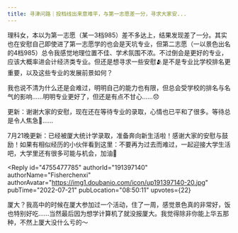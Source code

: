 ```yaml
---
title: 寻津问路｜投档线出来意难平，与第一志愿差一分，寻求大家安...
---
```



<Forum groupName="大学不后悔学这个..." groupUrl="https://www.douban.com/group/728546/" archivedAt="2025-05-16T15:13:55.660Z">
  <Post
    id="271224076"
    title="寻津问路｜投档线出来意难平，与第一志愿差一分，寻求大家安..."
    url="https://www.douban.com/group/topic/271224076/?_spm_id=MjMyMDg1MTMy"
    pubTime="2022-07-23"
    highlightUserId="191397140"
  >
理科女，本以为第一志愿（某一3档985）差不多达上，结果发现差了一分。其实也在安慰自己即使进了第一志愿学的也会是天坑专业，但第二志愿（一以景色出名的4档985）总令我感觉地理位置不佳、学术氛围不浓。不过倒会是更好的专业，应该大概率进会计经济类专业。但还是想寻求一些安慰🫂是不是专业比学校排名更重要，以及这些专业的发展前景如何？

我也说不清为什么还是会难过，明明自己的能力也有限，但总会受学校的排名与名气的影响......明明专业更好了，但还是有点不甘心......😞

更新：谢谢大家的安慰，现在还在等待专业的录取，心情也已平和了很多。等待总是令人焦急🥲......

7月21晚更新：已经被厦大统计学录取，准备奔向新生活啦！感谢大家的安慰与鼓励！如果有相似经历的小伙伴看到这里：不要再为过去而难过，一起迎接大学生活吧，大学里还有很多可能与机会，加油💪

<Reply
  id="4755477785"
  authorId="191397140"
  authorName="Fisherchenxi"
  authorAvatar="https://img1.doubanio.com/icon/up191397140-20.jpg"
  pubTime="2022-07-21"
  pubLocation="08:50:11"
  upvotes={22}
>
厦大？我高中的时候在厦大参加过一个活动，住了一周，感觉景色真的非常好，饭也特别好吃......当然最后因为想学计算机了就没报厦大。我觉得除非你能上华五那种，不然上厦大没什么亏的～
</Reply>
  </Post>
</Forum>
